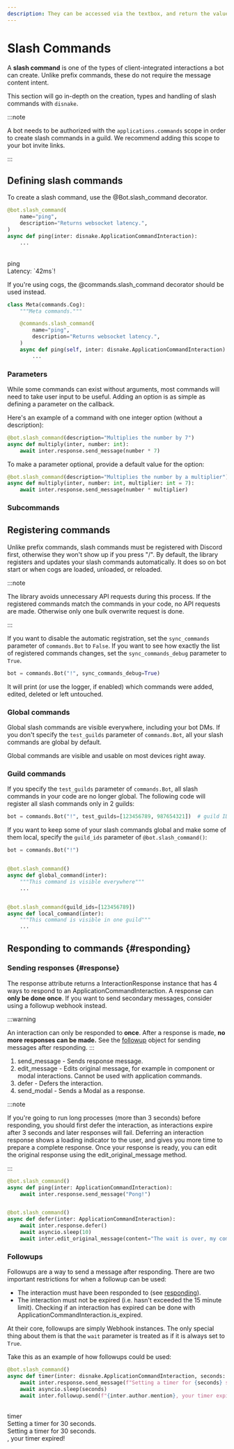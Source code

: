 ```yaml
---
description: They can be accessed via the textbox, and return the values the user submitted with the command.
---
```


# Slash Commands

A **slash command** is one of the types of client-integrated interactions a bot can create. Unlike prefix commands, these do not require the message content intent.

This section will go in-depth on the creation, types and handling of slash commands with `disnake`.

:::note

A bot needs to be authorized with the `applications.commands` scope in order to create slash commands in a guild. We recommend adding this scope to your bot invite links.

:::

## Defining slash commands

To create a slash command, use the <DocsLink ext="commands" reference="disnake.ext.commands.Bot.slash_command">@Bot.slash_command</DocsLink> decorator.

```python
@bot.slash_command(
    name="ping",
    description="Returns websocket latency.",
)
async def ping(inter: disnake.ApplicationCommandInteraction):
    ...
```

<br />
<DiscordMessages>
	<DiscordMessage profile="bot">
		<div slot="interactions">
			<DiscordInteraction profile="user" command="true">
				ping
			</DiscordInteraction>
		</div>
		Latency: <DiscordMarkdown>`42ms`</DiscordMarkdown>!
	</DiscordMessage>
</DiscordMessages>
<br />

If you're using cogs, the <DocsLink ext="commands" reference="disnake.ext.commands.slash_command">@commands.slash_command</DocsLink> decorator should be used instead.

```python
class Meta(commands.Cog):
    """Meta commands."""

    @commands.slash_command(
        name="ping",
        description="Returns websocket latency.",
    )
    async def ping(self, inter: disnake.ApplicationCommandInteraction):
        ...
```

### Parameters

While some commands can exist without arguments, most commands will need to take user input to be useful. Adding an option is as simple as defining a parameter on the callback.

Here's an example of a command with one integer option (without a description):

```python
@bot.slash_command(description="Multiplies the number by 7")
async def multiply(inter, number: int):
    await inter.response.send_message(number * 7)
```

To make a parameter optional, provide a default value for the option:

```python
@bot.slash_command(description="Multiplies the number by a multiplier")
async def multiply(inter, number: int, multiplier: int = 7):
    await inter.response.send_message(number * multiplier)
```

### Subcommands

<!----TODO---->

## Registering commands

Unlike prefix commands, slash commands must be registered with Discord first, otherwise they won't show up if you press "/".
By default, the library registers and updates your slash commands automatically.
It does so on bot start or when cogs are loaded, unloaded, or reloaded.

:::note

The library avoids unnecessary API requests during this process.
If the registered commands match the commands in your code, no API requests are made.
Otherwise only one bulk overwrite request is done.

:::

If you want to disable the automatic registration, set the `sync_commands` parameter of `commands.Bot` to `False`.
If you want to see how exactly the list of registered commands changes, set the `sync_commands_debug` parameter to `True`.

```python
bot = commands.Bot("!", sync_commands_debug=True)
```

It will print (or use the logger, if enabled) which commands were added, edited, deleted or left untouched.

### Global commands

Global slash commands are visible everywhere, including your bot DMs.
If you don't specify the `test_guilds` parameter of `commands.Bot`, all your slash commands are global by default.

Global commands are visible and usable on most devices right away.

### Guild commands

If you specify the `test_guilds` parameter of `commands.Bot`, all slash commands in your code are no longer global.
The following code will register all slash commands only in 2 guilds:

```python
bot = commands.Bot("!", test_guilds=[123456789, 987654321])  # guild IDs
```

If you want to keep some of your slash commands global and make some of them local, specify the `guild_ids` parameter of `@bot.slash_command()`:

```python
bot = commands.Bot("!")


@bot.slash_command()
async def global_command(inter):
    """This command is visible everywhere"""
    ...


@bot.slash_command(guild_ids=[123456789])
async def local_command(inter):
    """This command is visible in one guild"""
    ...
```

## Responding to commands {#responding}

### Sending responses {#response}

The <DocsLink reference="disnake.Interaction.response">response</DocsLink> attribute returns a <DocsLink reference="disnake.InteractionResponse">InteractionResponse</DocsLink>
instance that has 4 ways to respond to an ApplicationCommandInteraction.
A response can <b>only be done once</b>.
If you want to send secondary messages, consider using a <DocsLink reference="disnake.Interaction.followup">followup</DocsLink> webhook instead.

:::warning

An interaction can only be responded to **once**. After a response is made, **no more responses can be made.** See the [followup](#followup) object for sending messages after responding.
:::

1. <DocsLink reference="disnake.InteractionResponse.send_message">send_message</DocsLink> - Sends response message.
1. <DocsLink reference="disnake.InteractionResponse.edit_message">edit_message</DocsLink> - Edits original message, for example
   in component or modal interactions. Cannot be used with application commands.
1. <DocsLink reference="disnake.InteractionResponse.defer">defer</DocsLink> - Defers the interaction.
1. <DocsLink reference="disnake.InteractionResponse.send_modal">send_modal</DocsLink> - Sends a <DocsLink reference="disnake.ui.Modal">
   	Modal
   </DocsLink> as a response.

:::note

If you're going to run long processes (more than 3 seconds) before responding, you should first <DocsLink reference="disnake.InteractionResponse.defer">defer</DocsLink> the interaction,
as interactions expire after 3 seconds and later responses will fail.
Deferring an interaction response shows a loading indicator to the user, and gives you more time to prepare a complete response.
Once your response is ready, you can edit the original response using the <DocsLink reference="disnake.InteractionResponse.edit_original_message">edit_original_message</DocsLink> method.

:::

```python title="example.py"
@bot.slash_command()
async def ping(inter: ApplicationCommandInteraction):
    await inter.response.send_message("Pong!")


@bot.slash_command()
async def defer(inter: ApplicationCommandInteraction):
    await inter.response.defer()
    await asyncio.sleep(10)
    await inter.edit_original_message(content="The wait is over, my comrades!")
```

### Followups

Followups are a way to send a message after responding. There are two important restrictions for when a followup can be used:

-   The interaction must have been responded to (see [responding](#responses)).
-   The interaction must not be expired (i.e. hasn't exceeded the 15 minute limit).
    Checking if an interaction has expired can be done with <DocsLink reference="disnake.ApplicationCommandInteraction.is_expired">ApplicationCommandInteraction.is_expired</DocsLink>.

At their core, followups are simply <DocsLink reference="disnake.Webhook">Webhook</DocsLink> instances. The only special thing about them is that the `wait` parameter is treated as if it is always set to `True`.

Take this as an example of how followups could be used:

```python
@bot.slash_command()
async def timer(inter: disnake.ApplicationCommandInteraction, seconds: int):
    await inter.response.send_message(f"Setting a timer for {seconds} seconds.")
    await asyncio.sleep(seconds)
    await inter.followup.send(f"{inter.author.mention}, your timer expired!")
```

<br />
<DiscordMessages>
	<DiscordMessage profile="bot">
		<div slot="interactions">
			<DiscordInteraction profile="user" command="true">
				timer
			</DiscordInteraction>
		</div>
		Setting a timer for 30 seconds.
	</DiscordMessage>
	<DiscordMessage profile="bot">
		<div slot="interactions">
			<DiscordInteraction profile="bot">Setting a timer for 30 seconds.</DiscordInteraction>
		</div>
		<DiscordMention profile="user"></DiscordMention>, your timer expired!
	</DiscordMessage>
</DiscordMessages>
<br />
